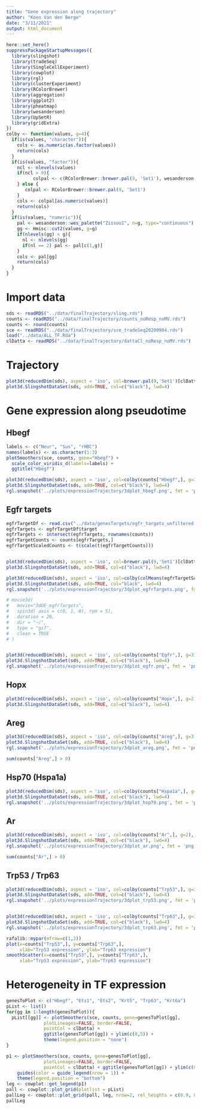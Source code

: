 ```yaml
---
title: "Gene expression along trajectory"
author: "Koen Van den Berge"
date: "3/11/2021"
output: html_document
---
```


```r
here::set_here()
suppressPackageStartupMessages({
  library(slingshot)
  library(tradeSeq)
  library(SingleCellExperiment)
  library(cowplot)
  library(rgl)
  library(clusterExperiment)
  library(RColorBrewer)
  library(aggregation)
  library(ggplot2)
  library(pheatmap)
  library(wesanderson)
  library(UpSetR)
  library(gridExtra)
})
colby <- function(values, g=4){
  if(is(values, "character")){
    cols <- as.numeric(as.factor(values))
    return(cols)
  }
  if(is(values, "factor")){
    ncl <- nlevels(values)
    if(ncl > 9){
          colpal <- c(RColorBrewer::brewer.pal(9, 'Set1'), wesanderson::wes_palette("Darjeeling1", n=ncl-9, type="continuous"))
    } else {
       colpal <- RColorBrewer::brewer.pal(9, 'Set1')
    }
    cols <- colpal[as.numeric(values)]
    return(cols)
  }
  if(is(values, "numeric")){
    pal <- wesanderson::wes_palette("Zissou1", n=g, type="continuous")
    gg <- Hmisc::cut2(values, g=g)
    if(nlevels(gg) < g){
      nl <- nlevels(gg)
      if(nl == 2) pal <- pal[c(1,g)]
    }
    cols <- pal[gg]
    return(cols)
  }
}
```

# Import data

```r
sds <- readRDS("../data/finalTrajectory/sling.rds")
counts <- readRDS("../data/finalTrajectory/counts_noResp_noMV.rds")
counts <- round(counts)
sce <- readRDS("../data/finalTrajectory/sce_tradeSeq20200904.rds")
load("../data/ALL_TF.Rda")
clDatta <- readRDS("../data/finalTrajectory/dattaCl_noResp_noMV.rds")
```

# Trajectory

```r
plot3d(reducedDim(sds), aspect = 'iso', col=brewer.pal(9,'Set1')[clDatta], alpha=.6)
plot3d.SlingshotDataSet(sds, add=TRUE, col=c("black"), lwd=4)
```

# Gene expression along pseudotime

## Hbegf

```r
labels <- c("Neur", "Sus", "rHBC")
names(labels) <- as.character(1:3)
plotSmoothers(sce, counts, gene="Hbegf") + 
  scale_color_viridis_d(labels=labels) + 
  ggtitle("Hbegf")

plot3d(reducedDim(sds), aspect = 'iso', col=colby(counts["Hbegf",], g=3), alpha=.6)
plot3d.SlingshotDataSet(sds, add=TRUE, col=c("black"), lwd=4)
rgl.snapshot('../plots/expressionTrajectory/3dplot_hbegf.png', fmt = 'png')
```

## Egfr targets

```r
egfrTargetDf <- read.csv("../data/genesTargets/egfr_targets_unfiltered.csv")
egfrTargets <- egfrTargetDf$target
egfrTargets <- intersect(egfrTargets, rownames(counts))
egfrTargetCounts <- counts[egfrTargets,]
egfrTargetScaledCounts <- t(scale(t(egfrTargetCounts)))


plot3d(reducedDim(sds), aspect = 'iso', col=brewer.pal(9,'Set1')[clDatta], alpha=.6)
plot3d.SlingshotDataSet(sds, add=TRUE, col=c("black"), lwd=4)

plot3d(reducedDim(sds), aspect = 'iso', col=colby(colMeans(egfrTargetScaledCounts), g=10), alpha=.6)
plot3d.SlingshotDataSet(sds, add=TRUE, col="black", lwd=4)
rgl.snapshot('../plots/expressionTrajectory/3dplot_egfrTargets.png', fmt = 'png')

# movie3d(
#   movie="3dOE_egfrTargets", 
#   spin3d( axis = c(0, 1, 0), rpm = 5),
#   duration = 20, 
#   dir = "~/",
#   type = "gif", 
#   clean = TRUE
# )


plot3d(reducedDim(sds), aspect = 'iso', col=colby(counts["Egfr",], g=3), alpha=.6)
plot3d.SlingshotDataSet(sds, add=TRUE, col=c("black"), lwd=4)
rgl.snapshot('../plots/expressionTrajectory/3dplot_egfr.png', fmt = 'png')
```

## Hopx

```r
plot3d(reducedDim(sds), aspect = 'iso', col=colby(counts["Hopx",], g=2), alpha=.6)
plot3d.SlingshotDataSet(sds, add=TRUE, col=c("black"), lwd=4)
```

## Areg

```r
plot3d(reducedDim(sds), aspect = 'iso', col=colby(counts["Areg",], g=3), alpha=.6)
plot3d.SlingshotDataSet(sds, add=TRUE, col=c("black"), lwd=4)
rgl.snapshot('../plots/expressionTrajectory/3dplot_areg.png', fmt = 'png')

sum(counts["Areg",] > 0)
```

## Hsp70 (Hspa1a)

```r
plot3d(reducedDim(sds), aspect = 'iso', col=colby(counts["Hspa1a",], g=3), alpha=.6)
plot3d.SlingshotDataSet(sds, add=TRUE, col=c("black"), lwd=4)
rgl.snapshot('../plots/expressionTrajectory/3dplot_hsp70.png', fmt = 'png')
```

## Ar

```r
plot3d(reducedDim(sds), aspect = 'iso', col=colby(counts["Ar",], g=2), alpha=.6)
plot3d.SlingshotDataSet(sds, add=TRUE, col=c("black"), lwd=4)
rgl.snapshot('../plots/expressionTrajectory/3dplot_ar.png', fmt = 'png')

sum(counts["Ar",] > 0)
```

## Trp53 / Trp63

```r
plot3d(reducedDim(sds), aspect = 'iso', col=colby(counts["Trp53",], g=3), alpha=.6)
plot3d.SlingshotDataSet(sds, add=TRUE, col=c("black"), lwd=4)
rgl.snapshot('../plots/expressionTrajectory/3dplot_trp53.png', fmt = 'png')


plot3d(reducedDim(sds), aspect = 'iso', col=colby(counts["Trp63",], g=3), alpha=.6)
plot3d.SlingshotDataSet(sds, add=TRUE, col=c("black"), lwd=4)
rgl.snapshot('../plots/expressionTrajectory/3dplot_trp63.png', fmt = 'png')

rafalib::mypar(mfrow=c(1,2))
plot(x=counts["Trp53",], y=counts["Trp63",],
     xlab="Trp53 expression", ylab="Trp63 expression")
smoothScatter(x=counts["Trp53",], y=counts["Trp63",],
     xlab="Trp53 expression", ylab="Trp63 expression")

```




# Heterogeneity in TF expression

```r
genesToPlot <- c("Hbegf", "Ets1", "Ets2", "Krt5", "Trp63", "Krt6a")
pList <- list()
for(gg in 1:length(genesToPlot)){
  pList[[gg]] <- plotSmoothers(sce, counts, gene=genesToPlot[gg], 
              plotLineages=FALSE, border=FALSE,
              pointCol = clDatta) + 
              ggtitle(genesToPlot[gg]) + ylim(c(0,5)) +
              theme(legend.position = "none")
}

p1 <- plotSmoothers(sce, counts, gene=genesToPlot[gg], 
              plotLineages=FALSE, border=FALSE,
              pointCol = clDatta) + ggtitle(genesToPlot[gg]) + ylim(c(0,5)) + 
    guides(color = guide_legend(nrow = 1)) +
    theme(legend.position = "bottom")
leg <- cowplot::get_legend(p1)
pall <- cowplot::plot_grid(plotlist = pList)
pallLeg <- cowplot::plot_grid(pall, leg, nrow=2, rel_heights = c(0.9, 0.1))
pallLeg
```

